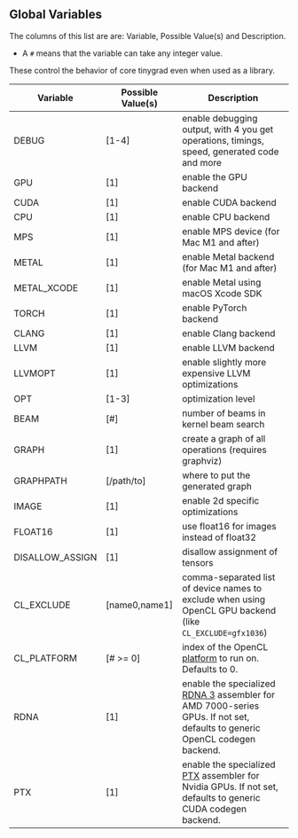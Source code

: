 ## Global Variables
The columns of this list are are: Variable, Possible Value(s) and Description.

- A `#` means that the variable can take any integer value.

These control the behavior of core tinygrad even when used as a library.

Variable | Possible Value(s) | Description
---|---|---
DEBUG               | [1-4]      | enable debugging output, with 4 you get operations, timings, speed, generated code and more
GPU                 | [1]        | enable the GPU backend
CUDA                | [1]        | enable CUDA backend
CPU                 | [1]        | enable CPU backend
MPS                 | [1]        | enable MPS device (for Mac M1 and after)
METAL               | [1]        | enable Metal backend (for Mac M1 and after)
METAL_XCODE         | [1]        | enable Metal using macOS Xcode SDK
TORCH               | [1]        | enable PyTorch backend
CLANG               | [1]        | enable Clang backend
LLVM                | [1]        | enable LLVM backend
LLVMOPT             | [1]        | enable slightly more expensive LLVM optimizations
OPT                 | [1-3]      | optimization level
BEAM                | [#]        | number of beams in kernel beam search
GRAPH               | [1]        | create a graph of all operations (requires graphviz)
GRAPHPATH           | [/path/to] | where to put the generated graph
IMAGE               | [1]        | enable 2d specific optimizations
FLOAT16             | [1]        | use float16 for images instead of float32
DISALLOW_ASSIGN     | [1]        | disallow assignment of tensors
CL_EXCLUDE          | [name0,name1] | comma-separated list of device names to exclude when using OpenCL GPU backend (like `CL_EXCLUDE=gfx1036`)
CL_PLATFORM         | [# >= 0]   | index of the OpenCL [platform](https://documen.tician.de/pyopencl/runtime_platform.html#pyopencl.Platform) to run on. Defaults to 0.
RDNA                | [1]        | enable the specialized [RDNA 3](https://en.wikipedia.org/wiki/RDNA_3) assembler for AMD 7000-series GPUs. If not set, defaults to generic OpenCL codegen backend.
PTX                 | [1]        | enable the specialized [PTX](https://docs.nvidia.com/cuda/parallel-thread-execution/) assembler for Nvidia GPUs. If not set, defaults to generic CUDA codegen backend.